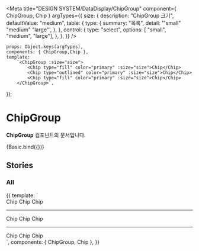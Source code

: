 
<Meta
    title="DESIGN SYSTEM/DataDisplay/ChipGroup"
    component={ ChipGroup, Chip }
    argTypes={{
        size: {
            description: "ChipGroup 크기",
            defaultValue: "medium",
            table: {
                type: {
                    summary: "목록",
                    detail: '"small" "medium" "large"',
                },
            },
            control: {
                type: "select",
                options: [ "small", "medium", "large"],
            },
        },
    }}
/>

    props: Object.keys(argTypes),
    components: { ChipGroup,Chip },
    template:
        `<ChipGroup :size="size">
            <Chip type="fill" color="primary" :size="size">Chip</Chip>
            <Chip type="outlined" color="primary" :size="size">Chip</Chip>
            <Chip type="fill" color="primary" :size="size">Chip</Chip>
        </ChipGroup>`,
});

# ChipGroup

**ChipGroup** 컴포넌트의 문서입니다.

<Story name="Basic" height="100px">
    {Basic.bind({})}
</Story>

<ArgsTable story="Basic" />


## Stories
### All
<Canvas>
    <Story name="All" height="100px">
        {{
            template: `
                <div>
                 <ChipGroup size="small">
                    <Chip type="fill" color="gray" size="small">Chip</Chip>
                    <Chip type="outlined" color="gray" size="small">Chip</Chip>
                    <Chip type="fill" color="gray" size="small">Chip</Chip>
                 </ChipGroup>
                 <hr/>
                 <ChipGroup size="medium">
                    <Chip type="fill" color="primary" size="medium">Chip</Chip>
                    <Chip type="outlined" color="primary" size="medium">Chip</Chip>
                    <Chip type="fill" color="primary" size="medium">Chip</Chip>
                 </ChipGroup>
                 <hr/>
                 <ChipGroup size="large">
                    <Chip type="fill" color="success" size="large">Chip</Chip>
                    <Chip type="outlined" color="success" size="large">Chip</Chip>
                    <Chip type="fill" color="success" size="large">Chip</Chip>
                 </ChipGroup>
                </div>
        `,
            components: { ChipGroup, Chip },
        }}
    </Story>
</Canvas>

